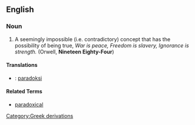 ==English==

===Noun===
#A seemingly impossible (i.e. contradictory) concept that has the possibility of being true, ''War is peace, Freedom is slavery, Ignorance is strength.'' (Orwell, '''Nineteen Eighty-Four''')

====Translations====
*{{fi}}: [[paradoksi]]

====Related Terms====
*[[paradoxical]]
[[Category:Greek derivations]]